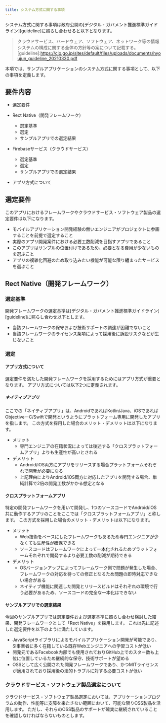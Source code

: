 ```yaml
---
title: システム方式に関する事項
---
```


システム方式に関する事項は政府公開の[デジタル・ガバメント推進標準ガイドライン][guideline]に照らし合わせると以下となります。
>クラウドサービス、ハードウェア、ソフトウェア、ネットワーク等の情報システムの構成に関する全体の方針等の案について記載する。
[guideline]:<https://cio.go.jp/sites/default/files/uploads/documents/hyoujun_guideline_20210330.pdf>

本項では、サンプルアプリケーションのシステム方式に関する事項として、以下の事項を定義します。

## 要件内容

- 選定要件
- Rect Native（開発フレームワーク）
    - 選定基準
    - 選定
    - サンプルアプリでの選定結果
- Firebaseサービス（クラウドサービス）
    - 選定基準
    - 選定
    - サンプルアプリでの選定結果

- アプリ方式について

## 選定要件

このアプリにおけるフレームワークやクラウドサービス・ソフトウェア製品の選定要件は以下になります。

- モバイルアプリケーション開発経験の無いエンジニアがプロジェクトに参画することを前提で選定すること
- 実際のアプリ開発案件における必要工数削減を目指すアプリであること
- このアプリはサンプルの位置付けであるため、必要となる費用が少ないものを選ぶこと
- アプリの複雑化回避のため取り込みたい機能が可能な限り纏まったサービスを選ぶこと

## Rect Native（開発フレームワーク）

### 選定基準

開発フレームワークの選定基準は[デジタル・ガバメント推進標準ガイドライン][guideline]に照らし合わせ以下とします。

- 当該フレームワークの保守および技術サポートの調達が困難でないこと
- 当該フレームワークのライセンス条項によって採用後に訴訟リスクなどが生じないこと

### 選定

#### アプリ方式について

選定要件を満たした開発フレームワークを採用するためにはアプリ方式が重要となります。
アプリ方式については以下2つに定義されます。

##### ネイティブアプリ

ここでの「ネイティブアプリ」は、AndroidであればKotlin/Java、iOSであればObjectiveーC/Swiftで開発というようにプラットフォーム専用に開発したアプリを指します。
この方式を採用した場合のメリット・デメリットは以下になります。

- メリット
    - 専門エンジニアの在籍状況によっては後述する「クロスプラットフォームアプリ」よりも生産性が高いとされる
- デメリット
    - Android/iOS両方にアプリをリリースする場合プラットフォームそれぞれで開発が必要になる
    - 上記理由によりAndroid/iOS両方に対応したアプリを開発する場合、単純計算で2倍の開発工数がかかる想定となる

#### クロスプラットフォームアプリ

特定の開発フレームワークを用いて開発し、1つのソースコードでAndroid/iOS共に動作するアプリのことをここでは「クロスプラットフォームアプリ」と称します。
この方式を採用した場合のメリット・デメリットは以下になります。

- メリット
    - Web技術をベースにしたフレームワークもあるため専門エンジニアが少なくても生産性が確保できる
    - ソースコードはフレームワークによって一本化されるためプラットフォームそれぞれで開発するより必要工数の削減が期待できる
- デメリット
    - OSバージョンアップによってフレームワーク側で問題が発生した場合、フレームワークの対応を待っての修正となるため問題の即時対応できない場合がある
    - ネイティブ機能に関連した開発とリリースビルドはそれぞれの環境で行う必要があるため、ソースコードの完全な一本化はできない

#### サンプルアプリでの選定結果

今回のサンプルアプリでは選定要件および選定基準に照らし合わせ検討した結果、開発フレームワークとして「Rect Native」を採用します。
これは先に記述した選定要件を以下のように満たしています。

- JavaScriptライブラリによるモバイルアプリケーション開発が可能であり、SI事業者に多く在籍している既存Webエンジニアへの学習コストが低い
- 開発元であるFacebook内部でも使用されておりGitHub上でのスター数も上位に位置しているため継続的な保守、技術サポートが望める
- OSSとして広く公開された開発フレームワークであり、かつMITライセンスが適用されており採用後の法的トラブルに対する必要コストが低い

### クラウドサービス・ソフトウェア製品選定について

クラウドサービス・ソフトウェア製品選定においては、アプリケーションプログラムの動作、性能等に支障を来たさない範囲において、可能な限りOSS製品を活用します。
ただし、それらのOSS製品のサポートが確実に継続されていることを確認しなければならないものとします。
